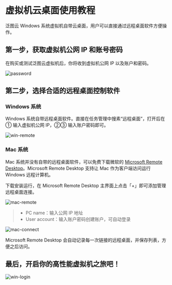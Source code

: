 # 虚拟机云桌面使用教程

泛图云 Windows 系统虚拟机自带云桌面，用户可以直接通过远程桌面软件方便操作。


## 第一步，获取虚拟机公网 IP 和账号密码

在购买或测试泛图云虚拟机后，你将收到虚拟机公网 IP 以及账户和密码。

![password](/pass.png)

## 第二步，选择合适的远程桌面控制软件

### Windows 系统

Windows 系统自带远程桌面软件。直接在任务管理中搜素“远程桌面”，打开后在 ① 输入虚拟机公网 IP，②③ 输入账户密码即可。

![win-remote](/win-remote.png)

### Mac 系统

Mac 系统并没有自带的远程桌面软件，可以免费下载微软的 [Microsoft Remote Desktop](https://install.appcenter.ms/orgs/rdmacios-k2vy/apps/microsoft-remote-desktop-for-mac/distribution_groups/all-users-of-microsoft-remote-desktop-for-mac)。Microsoft Remote Desktop 支持让 Mac 作为客户端访问运行 Windows 远程计算机。

下载安装运行，在 Microsoft Remote Desktop 主界面上点击「+」即可添加管理远程桌面连接。

![mac-remote](/mac-remote.png)

>- PC name：输入公网 IP 地址
>- User account：输入账户密码创建账户，可自动登录

![mac-connect](/mac-connect.png)

Microsoft Remote Desktop 会自动记录每一次链接的远程桌面，并保存列表，方便之后访问。

## 最后，开启你的高性能虚拟机之旅吧！

![win-login](/win-login.png)


